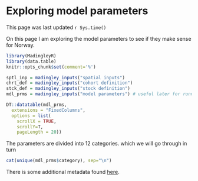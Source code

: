 # Exploring model parameters

This page was last updated ```r Sys.time() ```


On this page I am exploring the model parameters to see if they make sense for Norway.

```r
library(MadingleyR)
library(data.table)
knitr::opts_chunk$set(comment='%')

sptl_inp = madingley_inputs("spatial inputs")
chrt_def = madingley_inputs("cohort definition")
stck_def = madingley_inputs("stock definition")
mdl_prms = madingley_inputs("model parameters") # useful later for running the model
```


```r
DT::datatable(mdl_prms,
  extensions = "FixedColumns",
  options = list(
    scrollX = TRUE,
    scrollY=T,
    pageLength = 20))
```

The parameters are divided into 12 categories. which we will go through in turn
```r
cat(unique(mdl_prms$category), sep="\n")
```

There is some additional metadata found [here](man/metadata.xml).
